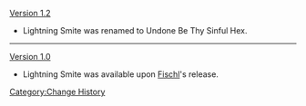 [[Version 1.2]]
*Lightning Smite was renamed to Undone Be Thy Sinful Hex.
----
[[Version 1.0]]
*Lightning Smite was available upon [[Fischl]]'s release.
<noinclude>[[Category:Change History]]</noinclude>